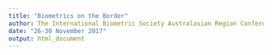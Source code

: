 ```yaml
---
title: "Biometrics on the Border"
author: The International Biometric Society Australasian Region Conference
date: "26-30 November 2017"
output: html_document
---
```


